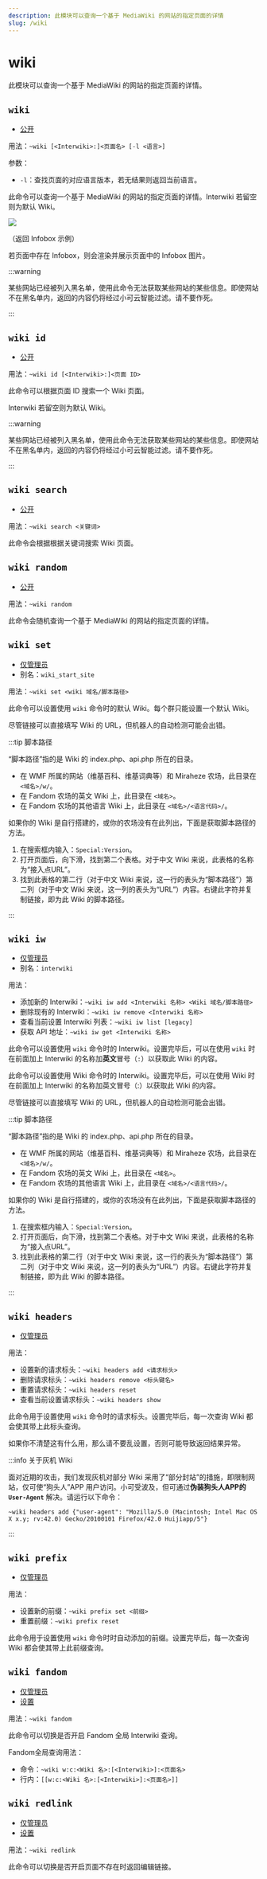 ```yaml
---
description: 此模块可以查询一个基于 MediaWiki 的网站的指定页面的详情
slug: /wiki
---
```


# wiki

此模块可以查询一个基于 MediaWiki 的网站的指定页面的详情。

## `wiki`

- [公开](permissions)

用法：`~wiki [<Interwiki>:]<页面名> [-l <语言>]`

参数：

- `-l`：查找页面的对应语言版本，若无结果则返回当前语言。

此命令可以查询一个基于 MediaWiki 的网站的指定页面的详情。Interwiki 若留空则为默认 Wiki。

![](https://z1.ax1x.com/2023/11/18/piN0Tkq.png)

（返回 Infobox 示例）

若页面中存在 Infobox，则会渲染并展示页面中的 Infobox 图片。

:::warning

某些网站已经被列入黑名单，使用此命令无法获取某些网站的某些信息。即使网站不在黑名单内，返回的内容仍将经过小可云智能过滤。请不要作死。

:::

## `wiki id`

- [公开](permissions)

用法：`~wiki id [<Interwiki>:]<页面 ID>`

此命令可以根据页面 ID 搜索一个 Wiki 页面。

Interwiki 若留空则为默认 Wiki。

:::warning

某些网站已经被列入黑名单，使用此命令无法获取某些网站的某些信息。即使网站不在黑名单内，返回的内容仍将经过小可云智能过滤。请不要作死。

:::

## `wiki search`

- [公开](permissions)

用法：`~wiki search <关键词>`

此命令会根据根据关键词搜索 Wiki 页面。

## `wiki random`

- [公开](permissions)

用法：`~wiki random`

此命令会随机查询一个基于 MediaWiki 的网站的指定页面的详情。

## `wiki set`

- [仅管理员](permissions)
- 别名：`wiki_start_site`

用法：`~wiki set <wiki 域名/脚本路径>`

此命令可以设置使用 `wiki` 命令时的默认 Wiki。每个群只能设置一个默认 Wiki。

尽管链接可以直接填写 Wiki 的 URL，但机器人的自动检测可能会出错。

:::tip 脚本路径

“脚本路径”指的是 Wiki 的 index.php、api.php 所在的目录。

- 在 WMF 所属的网站（维基百科、维基词典等）和 Miraheze 农场，此目录在 `<域名>/w/`。
- 在 Fandom 农场的英文 Wiki 上，此目录在 `<域名>`。
- 在 Fandom 农场的其他语言 Wiki 上，此目录在 `<域名>/<语言代码>/`。

如果你的 Wiki 是自行搭建的，或你的农场没有在此列出，下面是获取脚本路径的方法。

1. 在搜索框内输入：`Special:Version`。
2. 打开页面后，向下滑，找到第二个表格。对于中文 Wiki 来说，此表格的名称为“接入点URL”。
3. 找到此表格的第二行（对于中文 Wiki 来说，这一行的表头为“脚本路径”）第二列（对于中文 Wiki 来说，这一列的表头为“URL”）内容。右键此字符并复制链接，即为此 Wiki 的脚本路径。

:::

## `wiki iw`

- [仅管理员](permissions)
- 别名：`interwiki`

用法：

- 添加新的 Interwiki：`~wiki iw add <Interwiki 名称> <Wiki 域名/脚本路径>`
- 删除现有的 Interwiki：`~wiki iw remove <Interwiki 名称>`
- 查看当前设置 Interwiki 列表：`~wiki iw list [legacy]`
- 获取 API 地址：`~wiki iw get <Interwiki 名称>`

此命令可以设置使用 `wiki` 命令时的 Interwiki。设置完毕后，可以在使用 `wiki` 时在前面加上 Interwiki 的名称加**英文**冒号（`:`）以获取此 Wiki 的内容。

此命令可以设置使用 Wiki 命令时的 Interwiki。设置完毕后，可以在使用 Wiki 时在前面加上 Interwiki 的名称加英文冒号（:）以获取此 Wiki 的内容。

尽管链接可以直接填写 Wiki 的 URL，但机器人的自动检测可能会出错。

:::tip 脚本路径

“脚本路径”指的是 Wiki 的 index.php、api.php 所在的目录。

- 在 WMF 所属的网站（维基百科、维基词典等）和 Miraheze 农场，此目录在 `<域名>/w/`。
- 在 Fandom 农场的英文 Wiki 上，此目录在 `<域名>`。
- 在 Fandom 农场的其他语言 Wiki 上，此目录在 `<域名>/<语言代码>/`。

如果你的 Wiki 是自行搭建的，或你的农场没有在此列出，下面是获取脚本路径的方法。

1. 在搜索框内输入：`Special:Version`。
2. 打开页面后，向下滑，找到第二个表格。对于中文 Wiki 来说，此表格的名称为“接入点URL”。
3. 找到此表格的第二行（对于中文 Wiki 来说，这一行的表头为“脚本路径”）第二列（对于中文 Wiki 来说，这一列的表头为“URL”）内容。右键此字符并复制链接，即为此 Wiki 的脚本路径。

:::

## `wiki headers`

- [仅管理员](permissions)

用法：

- 设置新的请求标头：`~wiki headers add <请求标头>`
- 删除请求标头：`~wiki headers remove <标头键名>`
- 重置请求标头：`~wiki headers reset`
- 查看当前设置请求标头：`~wiki headers show`

此命令用于设置使用 `wiki` 命令时的请求标头。设置完毕后，每一次查询 Wiki 都会使其带上此标头查询。

如果你不清楚这有什么用，那么请不要乱设置，否则可能导致返回结果异常。

:::info 关于灰机 Wiki

面对近期的攻击，我们发现灰机对部分 Wiki 采用了“部分封站”的措施，即限制网站，仅可使“狗头人”APP 用户访问。小可受波及，但可通过**伪装狗头人APP的 `User-Agent`** 解决。请运行以下命令：

```
~wiki headers add {"user-agent": "Mozilla/5.0 (Macintosh; Intel Mac OS X x.y; rv:42.0) Gecko/20100101 Firefox/42.0 Huijiapp/5"}
```

:::

## `wiki prefix`

- [仅管理员](permissions)

用法：

- 设置新的前缀：`~wiki prefix set <前缀>`
- 重置前缀：`~wiki prefix reset`

此命令用于设置使用 `wiki` 命令时时自动添加的前缀。设置完毕后，每一次查询 Wiki 都会使其带上此前缀查询。

## `wiki fandom`

- [仅管理员](permissions)
- [设置](/docs/help/reading#命令类型)

用法：`~wiki fandom`

此命令可以切换是否开启 Fandom 全局 Interwiki 查询。

Fandom全局查询用法：

- 命令：`~wiki w:c:<Wiki 名>:[<Interwiki>]:<页面名>`
- 行内：`[[w:c:<Wiki 名>:[<Interwiki>]:<页面名>]]`

## `wiki redlink`

- [仅管理员](permissions)
- [设置](/docs/help/reading#命令类型)

用法：`~wiki redlink`

此命令可以切换是否开启页面不存在时返回编辑链接。
